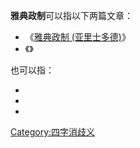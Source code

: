 '''雅典政制'''可以指以下两篇文章：
*《[[雅典政制_(亚里士多德)|雅典政制 (亚里士多德)]]》
*《{{le|雅典政制 (伪色诺芬)|Constitution of the Athenians (Pseudo-Xenophon)}}》
也可以指：
*{{le|德拉古法典|Draconian constitution}}
*{{le|梭伦法典|Solonian Constitution}}
*{{le|亚略巴古法典|Draconian constitution}}

[[Category:四字消歧义|Category:四字消歧义]]